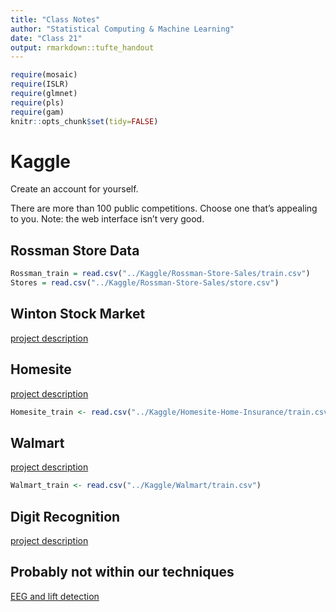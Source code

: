 ```yaml
---
title: "Class Notes"
author: "Statistical Computing & Machine Learning"
date: "Class 21"
output: rmarkdown::tufte_handout
---
```


```r
require(mosaic)
require(ISLR)
require(glmnet)
require(pls)
require(gam)
knitr::opts_chunk$set(tidy=FALSE)
```

# Kaggle

Create an account for yourself.

There are more than 100 public competitions. Choose one that's appealing to you.  Note: the web interface isn't very good.



## Rossman Store Data

```r
Rossman_train = read.csv("../Kaggle/Rossman-Store-Sales/train.csv")
Stores = read.csv("../Kaggle/Rossman-Store-Sales/store.csv")
```

## Winton Stock Market 

[project description](https://www.kaggle.com/c/the-winton-stock-market-challenge/data)

## Homesite

[project description](https://www.kaggle.com/c/homesite-quote-conversion/data)

```r
Homesite_train <- read.csv("../Kaggle/Homesite-Home-Insurance/train.csv")
```

## Walmart

[project description](https://www.kaggle.com/c/walmart-recruiting-trip-type-classification)

```r
Walmart_train <- read.csv("../Kaggle/Walmart/train.csv")
```

## Digit Recognition

[project description](https://www.kaggle.com/c/digit-recognizer/data)

## Probably not within our techniques

[EEG and lift detection](https://www.kaggle.com/c/grasp-and-lift-eeg-detection/data)